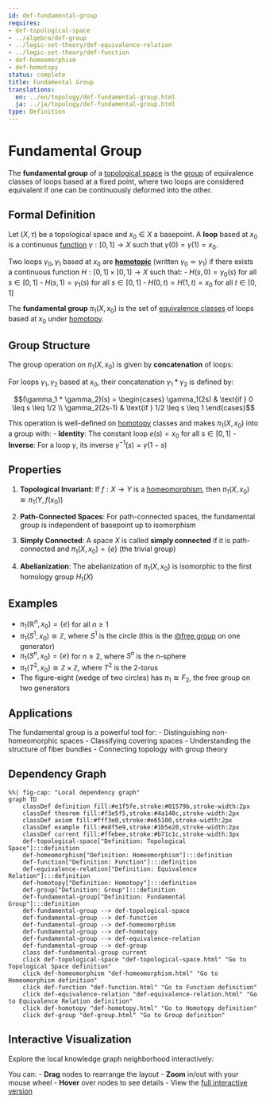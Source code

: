 ```yaml
---
id: def-fundamental-group
requires:
- def-topological-space
- ../algebra/def-group
- ../logic-set-theory/def-equivalence-relation
- ../logic-set-theory/def-function
- def-homeomorphism
- def-homotopy
status: complete
title: Fundamental Group
translations:
  en: ../en/topology/def-fundamental-group.html
  ja: ../ja/topology/def-fundamental-group.html
type: Definition
---
```


# Fundamental Group {#def-fundamental-group}

The **fundamental group** of a [topological space](def-topological-space.qmd) is the [group](../algebra/def-group.qmd) of equivalence classes of loops based at a fixed point, where two loops are considered equivalent if one can be continuously deformed into the other.

## Formal Definition

Let $(X, \tau)$ be a topological space and $x_0 \in X$ a basepoint. A **loop** based at $x_0$ is a continuous [function](../logic-set-theory/def-function.qmd) $\gamma: [0,1] \to X$ such that $\gamma(0) = \gamma(1) = x_0$.

Two loops $\gamma_0, \gamma_1$ based at $x_0$ are **[homotopic](def-homotopy.qmd)** (written $\gamma_0 \simeq \gamma_1$) if there exists a continuous function $H: [0,1] \times [0,1] \to X$ such that:
- $H(s,0) = \gamma_0(s)$ for all $s \in [0,1]$
- $H(s,1) = \gamma_1(s)$ for all $s \in [0,1]$
- $H(0,t) = H(1,t) = x_0$ for all $t \in [0,1]$

The **fundamental group** $\pi_1(X, x_0)$ is the set of [equivalence classes](../logic-set-theory/def-equivalence-relation.qmd) of loops based at $x_0$ under [homotopy](def-homotopy.qmd).

## Group Structure

The group operation on $\pi_1(X, x_0)$ is given by **concatenation** of loops:

For loops $\gamma_1, \gamma_2$ based at $x_0$, their concatenation $\gamma_1 * \gamma_2$ is defined by:

$$(\gamma_1 * \gamma_2)(s) = \begin{cases}
\gamma_1(2s) & \text{if } 0 \leq s \leq 1/2 \\
\gamma_2(2s-1) & \text{if } 1/2 \leq s \leq 1
\end{cases}$$

This operation is well-defined on [homotopy](def-homotopy.qmd) classes and makes $\pi_1(X, x_0)$ into a group with:
- **Identity**: The constant loop $e(s) = x_0$ for all $s \in [0,1]$
- **Inverse**: For a loop $\gamma$, its inverse $\gamma^{-1}(s) = \gamma(1-s)$

## Properties

1. **Topological Invariant**: If $f: X \to Y$ is a [homeomorphism](def-homeomorphism.qmd), then $\pi_1(X, x_0) \cong \pi_1(Y, f(x_0))$

2. **Path-Connected Spaces**: For path-connected spaces, the fundamental group is independent of basepoint up to isomorphism

3. **Simply Connected**: A space $X$ is called **simply connected** if it is path-connected and $\pi_1(X, x_0) = \{e\}$ (the trivial group)

4. **Abelianization**: The abelianization of $\pi_1(X, x_0)$ is isomorphic to the first homology group $H_1(X)$

## Examples

- $\pi_1(\mathbb{R}^n, x_0) = \{e\}$ for all $n \geq 1$
- $\pi_1(S^1, x_0) \cong \mathbb{Z}$, where $S^1$ is the circle (this is the [@free group](../algebra/def-free-group.qmd) on one generator)
- $\pi_1(S^n, x_0) = \{e\}$ for $n \geq 2$, where $S^n$ is the n-sphere
- $\pi_1(T^2, x_0) \cong \mathbb{Z} \times \mathbb{Z}$, where $T^2$ is the 2-torus
- The figure-eight (wedge of two circles) has $\pi_1 \cong F_2$, the free group on two generators

## Applications

The fundamental group is a powerful tool for:
- Distinguishing non-homeomorphic spaces
- Classifying covering spaces
- Understanding the structure of fiber bundles
- Connecting topology with group theory

## Dependency Graph

```mermaid
%%| fig-cap: "Local dependency graph"
graph TD
    classDef definition fill:#e1f5fe,stroke:#01579b,stroke-width:2px
    classDef theorem fill:#f3e5f5,stroke:#4a148c,stroke-width:2px
    classDef axiom fill:#fff3e0,stroke:#e65100,stroke-width:2px
    classDef example fill:#e8f5e9,stroke:#1b5e20,stroke-width:2px
    classDef current fill:#ffebee,stroke:#b71c1c,stroke-width:3px
    def-topological-space["Definition: Topological Space"]:::definition
    def-homeomorphism["Definition: Homeomorphism"]:::definition
    def-function["Definition: Function"]:::definition
    def-equivalence-relation["Definition: Equivalence Relation"]:::definition
    def-homotopy["Definition: Homotopy"]:::definition
    def-group["Definition: Group"]:::definition
    def-fundamental-group["Definition: Fundamental Group"]:::definition
    def-fundamental-group --> def-topological-space
    def-fundamental-group --> def-function
    def-fundamental-group --> def-homeomorphism
    def-fundamental-group --> def-homotopy
    def-fundamental-group --> def-equivalence-relation
    def-fundamental-group --> def-group
    class def-fundamental-group current
    click def-topological-space "def-topological-space.html" "Go to Topological Space definition"
    click def-homeomorphism "def-homeomorphism.html" "Go to Homeomorphism definition"
    click def-function "def-function.html" "Go to Function definition"
    click def-equivalence-relation "def-equivalence-relation.html" "Go to Equivalence Relation definition"
    click def-homotopy "def-homotopy.html" "Go to Homotopy definition"
    click def-group "def-group.html" "Go to Group definition"
```

## Interactive Visualization

Explore the local knowledge graph neighborhood interactively:

::: {.graph-viz data-id="def-fundamental-group" data-width="700" data-height="500"}
:::

You can:
- **Drag** nodes to rearrange the layout
- **Zoom** in/out with your mouse wheel
- **Hover** over nodes to see details
- View the [full interactive version](../../output/interactive/en/def-fundamental-group.html){target="_blank"}
